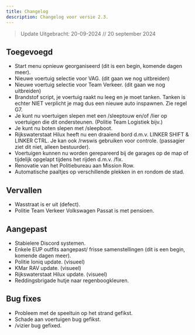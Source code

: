 ```yaml
---
title: Changelog
description: Changelog voor versie 2.3.
---
```

> Update Uitgebracht: 20-09-2024 // 20 september 2024
## Toegevoegd

- Start menu opnieuw georganiseerd (dit is een begin, komende dagen meer).
- Nieuwe voertuig selectie voor VAG. (dit gaan we nog uitbreiden)
- Nieuwe voertuig selectie voor Team Verkeer. (dit gaan we nog uitbreiden)
- Brandstof script, je voertuig raakt nu leeg en je moet tanken. Tanken is echter NIET verplicht je mag dus een nieuwe auto inspawnen. Zie regel G7.
- Je kunt nu voertuigen slepen met een /sleeptouw en/of /lier op voertuigen die dit ondersteunen. (Politie Team Logistiek bijv.)
- Je kunt nu boten slepen met /sleepboot.
- Rijkswaterstaat Hilux heeft nu een draaiend bord d.m.v. LINKER SHIFT & LINKER CTRL. Je kan ook /rwswis gebruiken voor controle. (passagier ziet dit niet, alleen bestuurder).
- Voertuigen kunnen nu worden gerepareerd bij de garages op de map of tijdelijk opgelapt tijdens het rijden d.m.v. /fix.
- Renovatie van het Politiebureau aan Mission Row.
- Automatische paaltjes op verschillende plekken in en rondom de stad.

## Vervallen

- Wasstraat is er uit (defect).
- Politie Team Verkeer Volkswagen Passat is met pensioen.

## Aangepast

- Stabielere Discord systemen.
- Enkele EUP outfits aangepast/ frisse samenstellingen (dit is een begin, komende dagen meer).
- Politie Ioniq update. (visueel)
- KMar RAV update. (visueel)
- Rijkswaterstaat Hilux update. (visueel)
- Reddingsbrigade hutje naar regenboogkleuren.

## Bug fixes

- Probleem met de speeltuin op het strand gefikst.
- Schade aan voertuigen bug gefikst.
- /vizier bug gefixed.

